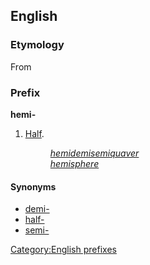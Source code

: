 ==English==
===Etymology===
{{etystub}}
From {{Gr.}} <!--[[]] half-->

===Prefix===
[[Category:English prefixes]]
'''hemi-'''

#[[Half]].
#:''[[hemidemisemiquaver]]''
#:''[[hemisphere]]''

====Synonyms====
*[[demi-]]
*[[half-]]
*[[semi-]]